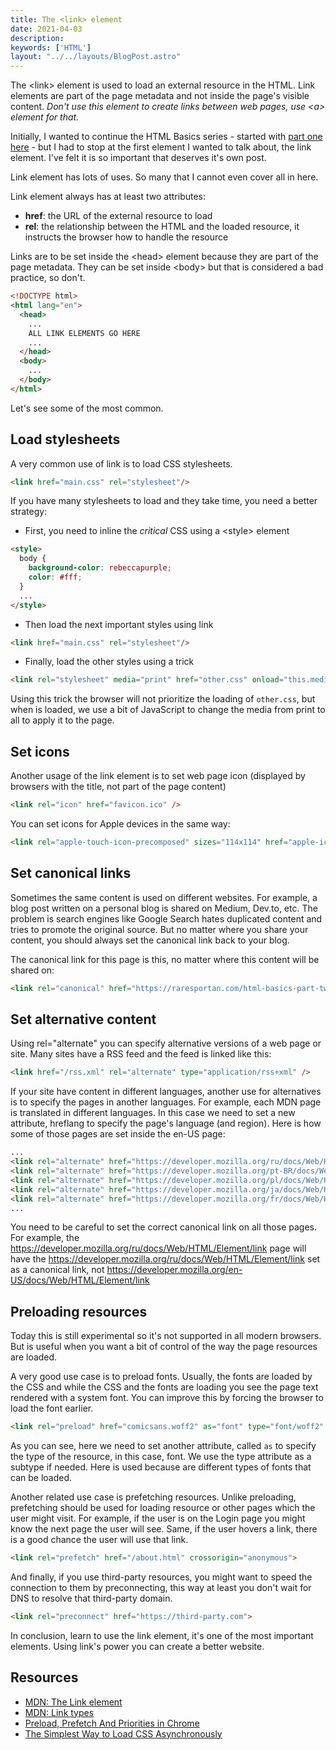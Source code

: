 ```yaml
---
title: The <link> element
date: 2021-04-03
description:  
keywords: ['HTML']
layout: "../../layouts/BlogPost.astro"
---
```


The &lt;link&gt; element is used to load an external resource in the HTML. Link elements are part of the page metadata and not 
inside the page's visible content. *Don't use this element to create links between web pages, use &lt;a&gt; element for that.*

Initially, I wanted to continue the HTML Basics series - started with [part one here](https://www.raresportan.com/html-basics-part-one/) -
but I had to stop at the first element I wanted to talk about, the link element. I've felt it is so important
that deserves it's own post.

Link element has lots of uses. So many that I cannot even cover all in here. 

Link element always has at least two attributes:
* __href__: the URL of the external resource to load
* __rel__: the relationship between the HTML and the loaded resource, it instructs the browser how to handle the resource

Links are to be set inside the &lt;head&gt; element because they are part of the page metadata. 
They can be set inside &lt;body&gt; but that is considered a bad practice, so don't.

```html
<!DOCTYPE html>
<html lang="en">
  <head>
  	...
    ALL LINK ELEMENTS GO HERE
    ...
  </head>
  <body>
    ...
  </body>
</html>
```

Let's see some of the most common.

## Load stylesheets
A very common use of link is to load CSS stylesheets.

```html
<link href="main.css" rel="stylesheet"/>
```
If you have many stylesheets to load and they take time, you need a better strategy:
* First, you need to inline the *critical* CSS using a &lt;style&gt; element
```html
<style>
  body {
    background-color: rebeccapurple;
    color: #fff;
  }
  ...
</style>
```
* Then load the next important styles using link
```html
<link href="main.css" rel="stylesheet"/>
```
* Finally, load the other styles using a trick
```html
<link rel="stylesheet" media="print" href="other.css" onload="this.media='all'" />
```
Using this trick the browser will not prioritize the loading of `other.css`, but when is loaded,
we use a bit of JavaScript to change the media from print to all to apply it to the page.




## Set icons
Another usage of the link element is to set web page icon (displayed by browsers with the title, not part of the page content)

```html
<link rel="icon" href="favicon.ico" />
```
You can set icons for Apple devices in the same way:
```html
<link rel="apple-touch-icon-precomposed" sizes="114x114" href="apple-icon-114.png" type="image/png">
```

## Set canonical links
Sometimes the same content is used on different websites. For example, a blog post written on a personal blog is shared on Medium, Dev.to, etc. The problem is search engines like Google Search hates duplicated content and tries to promote the original source. But no matter where you share your content, you should always set the canonical link back to your blog.

The canonical link for this page is this, no matter where this content will be shared on:
```html
<link rel="canonical" href="https://raresportan.com/html-basics-part-two/" />
```

## Set alternative content
Using rel="alternate" you can specify alternative versions of a web page or site.
Many sites have a RSS feed and the feed is linked like this:

```html
<link href="/rss.xml" rel="alternate" type="application/rss+xml" />
```
If your site have content in different languages, another use for alternatives is to specify the pages in another languages.
For example, each MDN page is translated in different languages. In this case we need to set a new attribute, hreflang to specify the page's language (and region).
Here is how some of those pages are set inside the en-US page:

```html
...
<link rel="alternate" href="https://developer.mozilla.org/ru/docs/Web/HTML/Element/link" hreflang="ru">
<link rel="alternate" href="https://developer.mozilla.org/pt-BR/docs/Web/HTML/Element/link" hreflang="pt">
<link rel="alternate" href="https://developer.mozilla.org/pl/docs/Web/HTML/Element/link" hreflang="pl">
<link rel="alternate" href="https://developer.mozilla.org/ja/docs/Web/HTML/Element/link" hreflang="ja">
<link rel="alternate" href="https://developer.mozilla.org/fr/docs/Web/HTML/Element/link" hreflang="fr">
...
```
You need to be careful to set the correct canonical link on all those pages. For example, the https://developer.mozilla.org/ru/docs/Web/HTML/Element/link page 
will have the https://developer.mozilla.org/ru/docs/Web/HTML/Element/link set as a canonical link, not https://developer.mozilla.org/en-US/docs/Web/HTML/Element/link

## Preloading resources
Today this is still experimental so it's not supported in all modern browsers. But is useful when you want a bit of control of the way the page resources are loaded.

A very good use case is to preload fonts. Usually, the fonts are loaded by the CSS and while the CSS and the fonts are loading you see the page text rendered with a system font. You can improve this by forcing the browser to load the font earlier.

```html
<link rel="preload" href="comicsans.woff2" as="font" type="font/woff2" crossorigin="anonymous">
```
As you can see, here we need to set another attribute, called `as` to specify the type of the resource, in this case, font. 
We use the type attribute as a subtype if needed. Here is used because are different types of fonts that can be loaded.


Another related use case is prefetching resources. Unlike preloading, prefetching should be used for loading resource or other pages which the user might visit. For example, if the user is on the Login page you might know the next page the user will see. Same, if the user hovers a link, there is a good chance the user will use that link.
```html
<link rel="prefetch" href="/about.html" crossorigin="anonymous">
```

And finally, if you use third-party resources, you might want to speed the connection to them by preconnecting, 
this way at least you don't wait for DNS to resolve that third-party domain. 

```html
<link rel="preconnect" href="https://third-party.com">
```

In conclusion, learn to use the link element, it's one of the most important elements. Using link's power
you can create a better website.


## Resources
* [MDN: The Link element](https://developer.mozilla.org/en-US/docs/Web/HTML/Element/link)
* [MDN: Link types](https://developer.mozilla.org/en-US/docs/Web/HTML/Link_types)
* [Preload, Prefetch And Priorities in Chrome](https://medium.com/reloading/preload-prefetch-and-priorities-in-chrome-776165961bbf)
* [The Simplest Way to Load CSS Asynchronously](https://www.filamentgroup.com/lab/load-css-simpler/)
